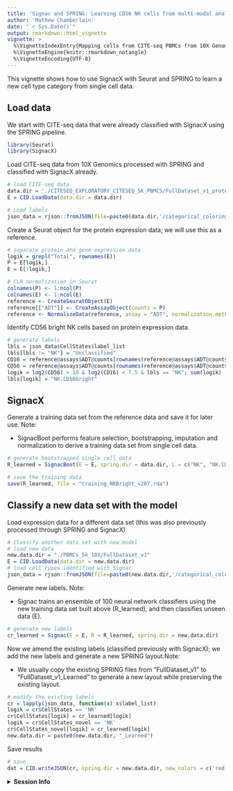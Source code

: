 ```yaml
---
title: 'Signac and SPRING: Learning CD56 NK cells from multi-modal analysis of CITE-seq PBMCs from 10X Genomics'
author: 'Mathew Chamberlain'
date: "`r Sys.Date()`"
output: rmarkdown::html_vignette
vignette: >
  %\VignetteIndexEntry{Mapping cells from CITE-seq PBMCs from 10X Genomics to another data set}
  %\VignetteEngine{knitr::rmarkdown_notangle}
  %\VignetteEncoding{UTF-8}
---
```


This vignette shows how to use SignacX with Seurat and SPRING to learn a new cell type category from single cell data.

## Load data

We start with CITE-seq data that were already classified with SignacX using the SPRING pipeline.

```r
library(Seurat)
library(SignacX)
```

Load CITE-seq data from 10X Genomics processed with SPRING and classified with SignacX already.

```r
# load CITE-seq data
data.dir = './CITESEQ_EXPLORATORY_CITESEQ_5K_PBMCS/FullDataset_v1_protein'
E = CID.LoadData(data.dir = data.dir)

# Load labels
json_data = rjson::fromJSON(file=paste0(data.dir,'/categorical_coloring_data.json'))
```

Create a Seurat object for the protein expression data; we will use this as a reference.

```r
# separate protein and gene expression data
logik = grepl("Total", rownames(E))
P = E[logik,]
E = E[!logik,]

# CLR normalization in Seurat
colnames(P) <- 1:ncol(P)
colnames(E) <- 1:ncol(E)
reference <- CreateSeuratObject(E)
reference[["ADT"]] <- CreateAssayObject(counts = P)
reference <- NormalizeData(reference, assay = "ADT", normalization.method = "CLR")
```

Identify CD56 bright NK cells based on protein expression data.

```r
# generate labels 
lbls = json_data$CellStates$label_list
lbls[lbls != "NK"] = "Unclassified"
CD16 = reference@assays$ADT@counts[rownames(reference@assays$ADT@counts) == "CD16-TotalSeqB-CD16",]
CD56 = reference@assays$ADT@counts[rownames(reference@assays$ADT@counts) == "CD56-TotalSeqB-CD56",]
logik = log2(CD56) > 10 & log2(CD16) < 7.5 & lbls == "NK"; sum(logik)
lbls[logik] = "NK.CD56bright"
```

## SignacX

Generate a training data set from the reference data and save it for later use. Note:

* SignacBoot performs feature selection, bootstrapping, imputation and normalization to derive a training data set from single cell data.

```r
# generate bootstrapped single cell data
R_learned = SignacBoot(E = E, spring.dir = data.dir, L = c("NK", "NK.CD56bright"), labels = lbls, logfc.threshold = 1)

# save the training data
save(R_learned, file = "training_NKBright_v207.rda")
```

## Classify a new data set with the model

Load expression data for a different data set (this was also previously processed through SPRING and SignacX)
```r
# Classify another data set with new model
# load new data
new.data.dir = "./PBMCs_5k_10X/FullDataset_v1"
E = CID.LoadData(data.dir = new.data.dir)
# load cell types identified with Signac
json_data = rjson::fromJSON(file=paste0(new.data.dir,'/categorical_coloring_data.json'))
```

Generate new labels. Note:

* Signac trains an ensemble of 100 neural network classifiers using the new training data set built above (R_learned), and then classifies unseen data (E).

```r
# generate new labels
cr_learned = Signac(E = E, R = R_learned, spring.dir = new.data.dir)
```

Now we amend the existing labels (classified previously with SignacX); we add the new labels and generate a new SPRING layout.Note:

* We usually copy the existing SPRING files from "FullDataset_v1" to "FullDataset_v1_Learned" to generate a new layout while preserving the existing layout.

```r
# modify the existing labels
cr = lapply(json_data, function(x) x$label_list)
logik = cr$CellStates == 'NK'
cr$CellStates[logik] = cr_learned[logik]
logik = cr$CellStates_novel == 'NK'
cr$CellStates_novel[logik] = cr_learned[logik]
new.data.dir = paste0(new.data.dir, "_Learned")
```

Save results

```r
# save
dat = CID.writeJSON(cr, spring.dir = new.data.dir, new_colors = c('red'), new_populations = c( 'NK.CD56bright'))
```

<details>
  <summary>**Session Info**</summary>
```r
sessionInfo()
```
</details>
